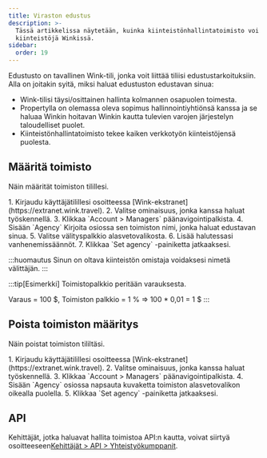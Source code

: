 ```yaml
---
title: Viraston edustus
description: >-
  Tässä artikkelissa näytetään, kuinka kiinteistönhallintatoimisto voi edustaa
  kiinteistöjä Winkissä.
sidebar:
  order: 19
---
```


Edustusto on tavallinen Wink-tili, jonka voit liittää tiliisi edustustarkoituksiin. Alla on joitakin syitä, miksi haluat edustuston edustavan sinua:

* Wink-tilisi täysi/osittainen hallinta kolmannen osapuolen toimesta.
* Propertylla on olemassa oleva sopimus hallinnointiyhtiönsä kanssa ja se haluaa Winkin hoitavan Winkin kautta tulevien varojen järjestelyn taloudelliset puolet.
* Kiinteistönhallintatoimisto tekee kaiken verkkotyön kiinteistöjensä puolesta.

## Määritä toimisto

Näin määrität toimiston tilillesi.

<Steps>
  1. Kirjaudu käyttäjätilillesi osoitteessa [Wink-ekstranet](https://extranet.wink.travel).
  2. Valitse ominaisuus, jonka kanssa haluat työskennellä.
  3. Klikkaa `Account > Managers` päänavigointipalkista.
  4. Sisään `Agency` Kirjoita osiossa sen toimiston nimi, jonka haluat edustavan sinua.
  5. Valitse välityspalkkio alasvetovalikosta.
  6. Lisää halutessasi vanhenemissäännöt.
  7. Klikkaa `Set agency` -painiketta jatkaaksesi.
</Steps>


:::huomautus
Sinun on oltava kiinteistön omistaja voidaksesi nimetä välittäjän.
:::

:::tip\[Esimerkki]
Toimistopalkkio peritään varauksesta.

Varaus = 100 $, Toimiston palkkio = 1 % => 100 \* 0,01 = 1 $
:::

## Poista toimiston määritys

Näin poistat toimiston tililtäsi.

<Steps>
  1. Kirjaudu käyttäjätilillesi osoitteessa [Wink-ekstranet](https://extranet.wink.travel).
  2. Valitse ominaisuus, jonka kanssa haluat työskennellä.
  3. Klikkaa `Account > Managers` päänavigointipalkista.
  4. Sisään `Agency` osiossa napsauta <Badge text="x" variant="danger" size="small" /> kuvaketta toimiston alasvetovalikon oikealla puolella.
  5. Klikkaa `Set agency` -painiketta jatkaaksesi.
</Steps>


## API

Kehittäjät, jotka haluavat hallita toimistoa API:n kautta, voivat siirtyä osoitteeseen[Kehittäjät > API > Yhteistyökumppanit](/developers/apis/#affiliate-api).

